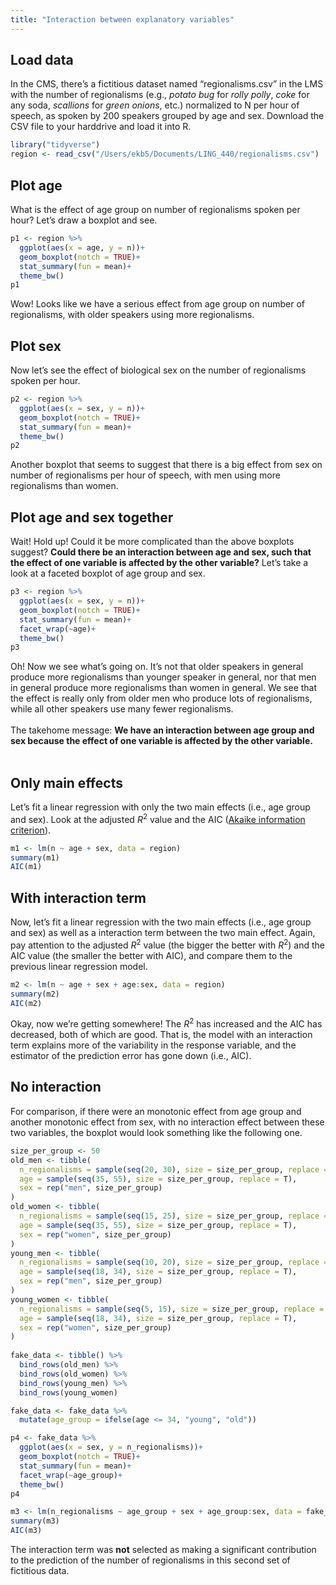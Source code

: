 ```yaml
---
title: "Interaction between explanatory variables"
---
```


## Load data

In the CMS, there's a fictitious dataset named "regionalisms.csv" in the LMS with the number of regionalisms (e.g., *potato bug* for *rolly polly*, *coke* for any soda, *scallions* for *green onions*, etc.) normalized to N per hour of speech, as spoken by 200 speakers grouped by age and sex. Download the CSV file to your harddrive and load it into R.

```r
library("tidyverse")
region <- read_csv("/Users/ekb5/Documents/LING_440/regionalisms.csv")
```

## Plot age

What is the effect of age group on number of regionalisms spoken per hour? Let's draw a boxplot and see.

```r
p1 <- region %>% 
  ggplot(aes(x = age, y = n))+
  geom_boxplot(notch = TRUE)+
  stat_summary(fun = mean)+
  theme_bw()
p1
```

Wow! Looks like we have a serious effect from age group on number of regionalisms, with older speakers using more regionalisms.

## Plot sex

Now let's see the effect of biological sex on the number of regionalisms spoken per hour.

```r
p2 <- region %>% 
  ggplot(aes(x = sex, y = n))+
  geom_boxplot(notch = TRUE)+
  stat_summary(fun = mean)+
  theme_bw()
p2
```

Another boxplot that seems to suggest that there is a big effect from sex on number of regionalisms per hour of speech, with men using more regionalisms than women.

## Plot age and sex together

Wait! Hold up! Could it be more complicated than the above boxplots suggest? **Could there be an interaction between age and sex, such that the effect of one variable is affected by the other variable?** Let's take a look at a faceted boxplot of age group and sex.

```r
p3 <- region %>% 
  ggplot(aes(x = sex, y = n))+
  geom_boxplot(notch = TRUE)+
  stat_summary(fun = mean)+
  facet_wrap(~age)+
  theme_bw()
p3
```

Oh! Now we see what's going on. It's not that older speakers in general produce more regionalisms than younger speaker in general, nor that men in general produce more regionalisms than women in general. We see that the effect is really only from older men who produce lots of regionalisms, while all other speakers use many fewer regionalisms.<br><br> The takehome message: **We have an interaction between age group and sex because the effect of one variable is affected by the other variable.**<br><br>

## Only main effects

Let's fit a linear regression with only the two main effects (i.e., age group and sex). Look at the adjusted $R^{2}$ value and the AIC ([Akaike information criterion](https://en.wikipedia.org/wiki/Akaike_information_criterion)).

```r
m1 <- lm(n ~ age + sex, data = region)
summary(m1)
AIC(m1)
```

## With interaction term

Now, let's fit a linear regression with the two main effects (i.e., age group and sex) as well as a interaction term between the two main effect. Again, pay attention to the adjusted $R^{2}$ value (the bigger the better with $R^{2}$) and the AIC value (the smaller the better with AIC), and compare them to the previous linear regression model.

```r
m2 <- lm(n ~ age + sex + age:sex, data = region)
summary(m2)
AIC(m2)
```

Okay, now we're getting somewhere! The $R^{2}$ has increased and the AIC has decreased, both of which are good. That is, the model with an interaction term explains more of the variability in the response variable, and the estimator of the prediction error has gone down (i.e., AIC).

## No interaction

For comparison, if there were an monotonic effect from age group and another monotonic effect from sex, with no interaction effect between these two variables, the boxplot would look something like the following one.

```r
size_per_group <- 50
old_men <- tibble(
  n_regionalisms = sample(seq(20, 30), size = size_per_group, replace = T),
  age = sample(seq(35, 55), size = size_per_group, replace = T),
  sex = rep("men", size_per_group)
)
old_women <- tibble(
  n_regionalisms = sample(seq(15, 25), size = size_per_group, replace = T),
  age = sample(seq(35, 55), size = size_per_group, replace = T),
  sex = rep("women", size_per_group)
)
young_men <- tibble(
  n_regionalisms = sample(seq(10, 20), size = size_per_group, replace = T),
  age = sample(seq(18, 34), size = size_per_group, replace = T),
  sex = rep("men", size_per_group)
)
young_women <- tibble(
  n_regionalisms = sample(seq(5, 15), size = size_per_group, replace = T),
  age = sample(seq(18, 34), size = size_per_group, replace = T),
  sex = rep("women", size_per_group)
)
  
fake_data <- tibble() %>% 
  bind_rows(old_men) %>% 
  bind_rows(old_women) %>% 
  bind_rows(young_men) %>% 
  bind_rows(young_women)

fake_data <- fake_data %>% 
  mutate(age_group = ifelse(age <= 34, "young", "old"))

p4 <- fake_data %>% 
  ggplot(aes(x = sex, y = n_regionalisms))+
  geom_boxplot(notch = TRUE)+
  stat_summary(fun = mean)+
  facet_wrap(~age_group)+
  theme_bw()
p4

```

```r
m3 <- lm(n_regionalisms ~ age_group + sex + age_group:sex, data = fake_data)
summary(m3)
AIC(m3)
```

The interaction term was **not** selected as making a significant contribution to the prediction of the number of regionalisms in this second set of fictitious data.
